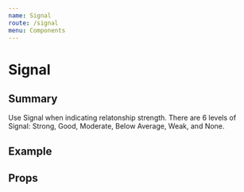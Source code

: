 ```yaml
---
name: Signal
route: /signal
menu: Components
---
```




# Signal

## Summary

Use Signal when indicating relatonship strength. There are 6 levels of Signal: Strong, Good, Moderate, Below Average, Weak, and None.

## Example

<Playground>
  <Signal score={15} />
</Playground>

## Props

<Props of={Signal} />
